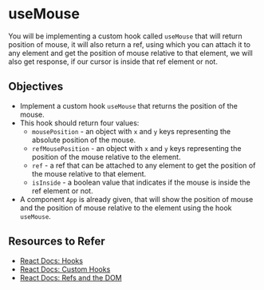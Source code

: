 # useMouse

You will be implementing a custom hook called `useMouse` that will return position of mouse, it will also return a ref, using which you can attach it to any element and get the position of mouse relative to that element, we will also get response, if our cursor is inside that ref element or not.

## Objectives

- Implement a custom hook `useMouse` that returns the position of the mouse.
- This hook should return four values:
    - `mousePosition` - an object with `x` and `y` keys representing the absolute position of the mouse.
    - `refMousePosition` - an object with `x` and `y` keys representing the position of the mouse relative to the element.
    - `ref` - a ref that can be attached to any element to get the position of the mouse relative to that element.
    - `isInside` - a boolean value that indicates if the mouse is inside the ref element or not.
- A component `App` is already given, that will show the position of mouse and the position of mouse relative to the element using the hook `useMouse`.

## Resources to Refer

- [React Docs: Hooks](https://react.dev/reference/react/hooks)
- [React Docs: Custom Hooks](https://react.dev/learn/reusing-logic-with-custom-hooks)
- [React Docs: Refs and the DOM](https://react.dev/learn/manipulating-the-dom-with-refs)